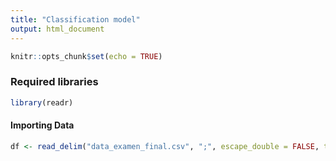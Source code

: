 ```yaml
---
title: "Classification model"
output: html_document
---
```


```r
knitr::opts_chunk$set(echo = TRUE)
```

### Required libraries

```r
library(readr)
```

#### Importing Data

```r
df <- read_delim("data_examen_final.csv", ";", escape_double = FALSE, trim_ws = TRUE)
```

